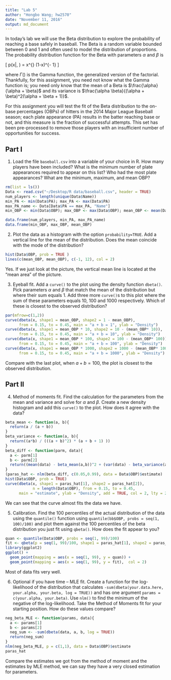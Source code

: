 ```yaml
---
title: "Lab 5"
author: "Hongbo Wang; hw2570"
date: "November 11, 2016"
output: md_document
---
```


In today's lab we will use the Beta distribution to explore the probability of reaching a base safely in baseball.  The Beta is a random variable bounded between 0 and 1 and often used to model the distribution of proportions. The probability distribution function for the Beta with parameters $\alpha$ and $\beta$ is 

\[ p(x|\alpha, \beta) = \frac{\Gamma (\alpha + \beta)}{\Gamma (\alpha) + \Gamma(\beta)} x^{\alpha-1} (1-x)^{\beta - 1} \]

where $\Gamma()$ is the Gamma function, the generalized version of the factorial. Thankfully, for this assignment, you need not know what the Gamma function is; you need only know that the mean of a Beta is $\frac{\alpha}{\alpha + \beta}$ and its variance is $\frac{\alpha \beta}{(\alpha + \beta)^2(\alpha + \beta + 1)}$.

For this assignment you will test the fit of the Beta distribution to the on-base percentages (OBPs) of hitters in the 2014 Major League Baseball season; each plate appearance (PA) results in the batter reaching base or not, and this measure is the fraction of successful attempts. This set has been pre-processed to remove those players with an insufficient number of opportunities for success.

Part I
--------

1. Load the file `baseball.csv` into a variable of your choice in R. How many players have been included? What is the minimum number of plate appearances required to appear on this list? Who had the most plate appearances? What are the minimum, maximum, and mean OBP?

```r
rm(list = ls())
Data <- read.csv("~/Desktop/R data/baseball.csv", header = TRUE)
num_players <- length(unique(Data$Name))
min_PA <- min(Data$PA); max_PA <- max(Data$PA)
max_PA_name <- Data[Data$PA == max_PA, "Name"]
min_OBP <- min(Data$OBP); max_OBP <- max(Data$OBP); mean_OBP <- mean(Data$OBP)

data.frame(num_players, min_PA, max_PA_name)
data.frame(min_OBP, max_OBP, mean_OBP)
```

2. Plot the data as a histogram with the option `probability=TRUE`. Add a vertical line for the mean of the distribution. Does the mean coincide with the mode of the distribution?

```r
hist(Data$OBP, prob = TRUE )
lines(c(mean_OBP, mean_OBP), c(-1, 12), col = 2)
```

Yes. If we just look at the picture, the vertical mean line is located at the "mean area" of the picture.

3. Eyeball fit. Add a `curve()` to the plot using the density function `dbeta()`. Pick parameters $\alpha$ and $\beta$ that match the mean of the distribution but where their sum equals 1. Add three more `curve()`s to this plot where the sum of these parameters equals 10, 100 and 1000 respectively. Which of these is closest to the observed distribution?

```r
par(mfrow=c(1,2))
curve(dbeta(x, shape1 = mean_OBP, shape2 = 1 - mean_OBP), 
      from = 0.15, to = 0.45, main = "a + b = 1", ylab = "Density")
curve(dbeta(x, shape1 = mean_OBP * 10, shape2 = 10 - (mean_OBP* 10)), 
      from = 0.15, to = 0.45, main = "a + b = 10", ylab = "Density")
curve(dbeta(x, shape1 = mean_OBP * 100, shape2 = 100 - (mean_OBP* 100)), 
      from = 0.15, to = 0.45, main = "a + b = 100", ylab = "Density")
curve(dbeta(x, shape1 = mean_OBP * 1000, shape2 = 1000 - (mean_OBP* 1000)), 
      from = 0.15, to = 0.45, main = "a + b = 1000", ylab = "Density")
```

Compare with the last plot, when $a + b =100$, the plot is closest to the observed distribution.

Part II
--------

4. Method of moments fit. Find the calculation for the parameters from the mean and variance and solve for $\alpha$ and $\beta$. Create a new density histogram and add this `curve()` to the plot. How does it agree with the data?

```r
beta_mean <- function(a, b){
  return(a / (a + b))
}
beta_variance <- function(a, b){
  return((a*b) / (((a + b)^2) * (a + b + 1) ))
}
beta_diff <- function(parm, data){
  a <- parm[1]
  b <- parm[2]
  return((mean(data) - beta_mean(a,b))^2 + (var(data) - beta_variance(a, b))^2)
}
(paras_hat <- nlm(beta_diff, c(0.05,0.99), data = Data$OBP)$estimate)
hist(Data$OBP, prob = TRUE)
curve(dbeta(x, shape1 = paras_hat[1], shape2 = paras_hat[2]), 
            n = length(Data$OBP), from = 0.15, to = 0.45,
      main = "estimate", ylab = "Density", add = TRUE, col = 2, lty = 2)
```

We can see that the curve almost fits the data we have. 

5. Calibration. Find the 100 percentiles of the actual distribution of the data using the `quantile()` function using `quantile(bb$OBP, probs = seq(1, 100)/100)` and plot them against the 100 percentiles of the beta distribution you just fit using `qbeta()`. How does the fit appear to you?

```r
quan <- quantile(Data$OBP, probs = seq(1, 99)/100)
fit <- qbeta(p = seq(1, 99)/100, shape1 = paras_hat[1], shape2 = paras_hat[2])
library(ggplot2)
ggplot() + 
  geom_point(mapping = aes(x = seq(1, 99), y = quan)) + 
  geom_point(mapping = aes(x = seq(1, 99), y = fit),  col = 2)
```

Most of data fits very well.


6. Optional if you have time -- MLE fit. Create a function for the log-likelihood of the distribution that calculates `-sum(dbeta(your.data.here, your.alpha, your.beta, log = TRUE))` and has one argument `params = c(your.alpha, your.beta)`. Use `nlm()` to find the minimum of the negative of the log-likelihood. Take the Method of Moments fit for your starting position. How do these values compare?

```r
neg_beta_MLE <- function(params, data){
  a <- params[1]
  b <- params[2]
  neg_sum <- -sum(dbeta(data, a, b, log = TRUE))
  return(neg_sum)
}
nlm(neg_beta_MLE, p = c(1,1), data = Data$OBP)$estimate
paras_hat
```

Compare the estimates we got from the method of moment and the estimates by MLE method, we can say they have a very closed estimation for parameters. 